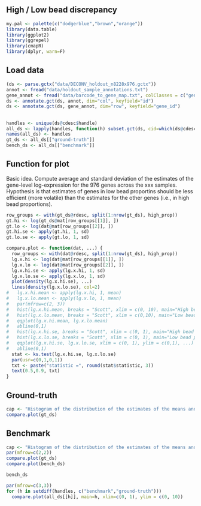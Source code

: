 

## High / Low bead discrepancy

```r
my.pal <- palette(c("dodgerblue","brown","orange"))
library(data.table)
library(ggplot2)
library(ggrepel)
library(cmapR)
library(dplyr, warn=F)
```

## Load data 

```r
(ds <- parse.gctx("data/DECONV_holdout_n8228x976.gctx"))
annot <- fread("data/holdout_sample_annotations.txt")
gene_annot <- fread("data/barcode_to_gene_map.txt", colClasses = c("gene_id"="character"))
ds <- annotate.gct(ds, annot, dim="col", keyfield="id")
ds <- annotate.gct(ds, gene_annot, dim="row", keyfield="gene_id")
```

## 

```r
handles <- unique(ds@cdesc$handle)
all_ds <- lapply(handles, function(h) subset.gct(ds, cid=which(ds@cdesc$handle==h)))
names(all_ds) <- handles
gt_ds <- all_ds[["ground-truth"]]
bench_ds <- all_ds[["benchmark"]]
```

## Function for plot 

Basic idea. Compute average and standard deviation of the estimates of the gene-level log-expression for the 976 genes across the xxx samples. Hypothesis is that estimates of genes in low bead proportins should be less efficient (more volatile) than the estimates for the other genes (i.e., in high bead proportions). 


```r
row_groups <- with(gt_ds@rdesc, split(1:nrow(gt_ds), high_prop))
gt.hi <- log(gt_ds@mat[row_groups[[1]], ])
gt.lo <- log(dat@mat[row_groups[[2]], ])
gt.hi.se <- apply(gt.hi, 1, sd)
gt.lo.se <- apply(gt.lo, 1, sd)
```

```r
compare.plot <- function(dat, ...) {
  row_groups <- with(dat@rdesc, split(1:nrow(gt_ds), high_prop))
  lg.x.hi <- log(dat@mat[row_groups[[1]], ])
  lg.x.lo <- log(dat@mat[row_groups[[2]], ])
  lg.x.hi.se <- apply(lg.x.hi, 1, sd)
  lg.x.lo.se <- apply(lg.x.lo, 1, sd)
  plot(density(lg.x.hi.se), ...)
  lines(density(lg.x.lo.se), col=2)
#   lg.x.hi.mean <- apply(lg.x.hi, 1, mean)
#   lg.x.lo.mean <- apply(lg.x.lo, 1, mean)
#   par(mfrow=c(2, 3))
#   hist(lg.x.hi.mean, breaks = "Scott", xlim = c(0, 10), main="High bead proportion")
#   hist(lg.x.lo.mean, breaks = "Scott", xlim = c(0,10), main="Low bead proportion")
#   qqplot(lg.x.hi.mean, lg.x.lo.mean)
#   abline(0,1)
#   hist(lg.x.hi.se, breaks = "Scott", xlim = c(0, 1), main="High bead proportion")
#   hist(lg.x.lo.se, breaks = "Scott", xlim = c(0, 1), main="Low bead proportion")
#   qqplot(lg.x.hi.se, lg.x.lo.se, xlim = c(0, 1), ylim = c(0,1), ...)
#   abline(0,1)
  stat <- ks.test(lg.x.hi.se, lg.x.lo.se)
  par(usr=c(0,1,0,1))
  txt <- paste("statistic =", round(stat$statistic, 3))
  text(0.5,0.9, txt)
}
```

## Ground-truth 

```r
cap <- "Histogram of the distribution of the estimates of the means and standard deviation for gene expression levels, stratified by proportion of beads; and QQ-plot of the distribution for the low vs high proportion of beads."
compare.plot(gt_ds)
```

## Benchmark 

```r
cap <- "Histogram of the distribution of the estimates of the means and standard deviation for gene expression levels, stratified by proportion of beads; and QQ-plot of the distribution for the low vs high proportion of beads."
par(mfrow=c(2,2))
compare.plot(gt_ds)
compare.plot(bench_ds)

bench_ds

par(mfrow=c(3,3))
for (h in setdiff(handles, c("benchmark","ground-truth")))
  compare.plot(all_ds[[h]], main=h, xlim=c(0, 1), ylim = c(0, 10))
```

